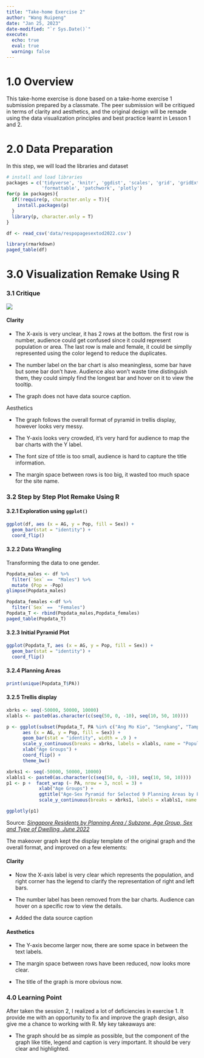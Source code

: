 ```yaml
---
title: "Take-home Exercise 2"
author: "Wang Ruipeng"
date: "Jan 25, 2023"
date-modified: "`r Sys.Date()`"
execute: 
  echo: true
  eval: true
  warning: false
---
```


# 1.0 Overview

This take-home exercise is done based on a take-home exercise 1 submission prepared by a classmate. The peer submission will be critiqued in terms of clarity and aesthetics, and the original design will be remade using the data visualization principles and best practice learnt in Lesson 1 and 2.

# 2.0 Data Preparation

In this step, we will load the libraries and dataset

```r
# install and load libraries 
packages = c('tidyverse', 'knitr', 'ggdist', 'scales', 'grid', 'gridExtra',
             'formattable', 'patchwork', 'plotly')
for(p in packages){
  if(!require(p, character.only = T)){
    install.packages(p)
  }
  library(p, character.only = T)
}
```

```r
df <- read_csv('data/respopagesextod2022.csv')
```

```r
library(rmarkdown)
paged_table(df)
```

# 3.0 Visualization Remake Using R

### 3.1 Critique

![](pic/original.png){fig-align="center"}

#### Clarity

-   The X-axis is very unclear, it has 2 rows at the bottom. the first row is number, audience could get confused since it could represent population or area. The last row is male and female, it could be simplly represented using the color legend to reduce the duplicates.

-   The number label on the bar chart is also meaningless, some bar have but some bar don't have. Audience also won't waste time distinguish them, they could simply find the longest bar and hover on it to view the tooltip.

-   The graph does not have data source caption.

Aesthetics

-   The graph follows the overall format of pyramid in trellis display, however looks very messy.

-   The Y-axis looks very crowded, it's very hard for audience to map the bar charts with the Y label.

-   The font size of title is too small, audience is hard to capture the title information.

-   The margin space between rows is too big, it wasted too much space for the site name.

### 3.2 Step by Step Plot Remake Using R

#### 3.2.1 Exploration using `ggplot()`

```r
ggplot(df, aes (x = AG, y = Pop, fill = Sex)) +
  geom_bar(stat = "identity") +
  coord_flip()
```

#### 3.2.2 Data Wrangling

Transforming the data to one gender.

```r
Popdata_males <- df %>%
  filter(`Sex` ==  "Males") %>%
  mutate (Pop = -Pop)
glimpse(Popdata_males)
```

```r
Popdata_females <-df %>%
  filter(`Sex` ==  "Females") 
Popdata_T <- rbind(Popdata_males,Popdata_females)
paged_table(Popdata_T)
```

#### 3.2.3 Initial Pyramid Plot

```r
ggplot(Popdata_T, aes (x = AG, y = Pop, fill = Sex)) +
  geom_bar(stat = "identity") +
  coord_flip()
```

#### 3.2.4 Planning Areas

```r
print(unique(Popdata_T$PA))
```

#### 3.2.5 Trellis display

```r
xbrks <- seq(-50000, 50000, 10000)
xlabls <- paste0(as.character(c(seq(50, 0, -10), seq(10, 50, 10))))

p <- ggplot(subset(Popdata_T, PA %in% c("Ang Mo Kio", "Sengkang", "Tampines", "Jurong East", "Bishan", "Woodlands","Yishun","Punggol","Outram")), 
      aes (x = AG, y = Pop, fill = Sex)) +
      geom_bar(stat = "identity", width = .9 ) +
      scale_y_continuous(breaks = xbrks, labels = xlabls, name = "Population Size ('000)") +
      xlab("Age Groups") +
      coord_flip() +
      theme_bw() 
```

```r
xbrks1 <- seq(-50000, 50000, 10000)
xlabls1 <- paste0(as.character(c(seq(50, 0, -10), seq(10, 50, 10))))
p1 <- p +  facet_wrap (~ PA, nrow = 3, ncol = 3) + 
            xlab("Age Groups") +
            ggtitle("Age-Sex Pyramid for Selected 9 Planning Areas by Population")+
            scale_y_continuous(breaks = xbrks1, labels = xlabls1, name = "Population Size ('000)")

ggplotly(p1)
```

Source: [*Singapore Residents by Planning Area / Subzone, Age Group, Sex and Type of Dwelling, June 2022*](https://www.singstat.gov.sg/)

The makeover graph kept the display template of the original graph and the overall format, and improved on a few elements:

#### Clarity

-   Now the X-axis label is very clear which represents the population, and right corner has the legend to clarify the representation of right and left bars.

-   The number label has been removed from the bar charts. Audience can hover on a specific row to view the details.

-   Added the data source caption

#### Aesthetics

-   The Y-axis become larger now, there are some space in between the text labels.

-   The margin space between rows have been reduced, now looks more clear.

-   The title of the graph is more obvious now.

### 4.0 Learning Point

After taken the session 2, I realized a lot of deficiencies in exercise 1. It provide me with an opportunity to fix and improve the graph design, also give me a chance to working with R. My key takeaways are:

-   The graph should be as simple as possible, but the component of the graph like title, legend and caption is very important. It should be very clear and highlighted.
